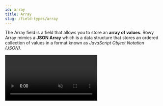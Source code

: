 ```yaml
---
id: array
title: Array
slug: /field-types/array
---
```



The Array field is a field that allows you to store an **array of values**. Rowy Array mimics a **JSON Array** which is a data structure that stores an ordered collection of values in a format known as *JavaScript Object Notation (JSON)*.

<Video url={videoUrl} playing loop muted playsinline controls />

## Supported Values

A JSON Array is a collection of values, which **can be of any type** including `Number`, `Short Text`, another `JSON Object`, `Toggle`, `GeoPoint`, `Date & Time`, or even `Reference`. The values in a JSON Array are **separated by commas** and **enclosed in square brackets**. 

```json
[
  "string", // a short text
  1, // a number
  true, // a boolean
  {
    "key": "value" // an object
  },
  [
    "array" // an array
  ]
]
```

## Creating an Array field

**STEP 1:** In your Rowy Table, click on **Add Column** button.

**STEP 2:** In the **Add Column modal**, add any name of your choice. In the **Field Type** dropdown, select **Array**.
  <img src={array1} alt="Array field" width = "100%" />

**STEP 3:** Click on **Add** button to create the Array field.

**STEP 4:** Open the side panel. Under the **Array** section, click on the dropdown to select the **Field Type** of the values in the Array.
  <img src={array2} alt="Array field" width = "100%" />

**STEP 5:** Start adding your data! 🚀

:::tip Supported Array Types
With Rowy Arrays, you can create both Homogeneous and Heterogeneous Arrays. For a Homogeneous Array, you can create your array to contain only one type of values. For a Heterogeneous Array, you can choose your array to store data from a variety of Rowy Array supported data types.
:::